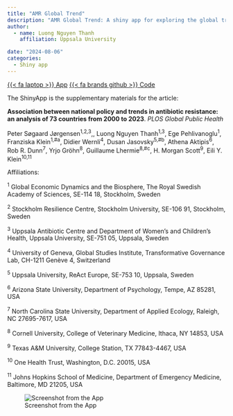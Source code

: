 ```yaml
---
title: "AMR Global Trend"
description: "AMR Global Trend: A shiny app for exploring the global trend of AMR indicators from 73 countries"
author: 
  - name: Luong Nguyen Thanh
    affiliation: Uppsala University

date: "2024-08-06"
categories:
  - Shiny app
---
```


[<a href="https://gedb.shinyapps.io/amr_trend/" class="btn" role="button">{{< fa laptop >}} App</a> <a href="https://github.com/ntluong95/sdg-amr-explorer" class="btn" role="button">{{< fa brands github >}} Code</a>]{.listing-btn-group}

The ShinyApp is the supplementary materials for the article:

**Association between national policy and trends in antibiotic resistance: an analysis of 73 countries from 2000 to 2023**. *PLOS Global Public Health*

Peter Søgaard Jørgensen^1,2,3^,, Luong Nguyen Thanh^1,3^, Ege Pehlivanoglu^1^, Franziska Klein^1,#a^, Didier Wernli^4^, Dusan Jasovsky^5,#b^, Athena Aktipis^6^, Rob R. Dunn^7^, Yrjo Gröhn^8^, Guillaume Lhermie^8,#c^, H. Morgan Scott^9^, Eili Y. Klein^10,11^

Affiliations:

^1^ Global Economic Dynamics and the Biosphere, The Royal Swedish Academy of Sciences, SE-114 18, Stockholm, Sweden

^2^ Stockholm Resilience Centre, Stockholm University, SE-106 91, Stockholm, Sweden

^3^ Uppsala Antibiotic Centre and Department of Women’s and Children’s Health, Uppsala University, SE-751 05, Uppsala, Sweden

^4^ University of Geneva, Global Studies Institute, Transformative Governance Lab, CH-1211 Genève 4, Switzerland

^5^ Uppsala University, ReAct Europe, SE-753 10, Uppsala, Sweden

^6^ Arizona State University, Department of Psychology, Tempe, AZ 85281, USA

^7^ North Carolina State University, Department of Applied Ecology, Raleigh, NC 27695-7617, USA

^8^ Cornell University, College of Veterinary Medicine, Ithaca, NY 14853, USA

^9^ Texas A&M University, College Station, TX 77843-4467, USA

^10^ One Health Trust, Washington, D.C. 20015, USA

^11^ Johns Hopkins School of Medicine, Department of Emergency Medicine, Baltimore, MD 21205, USA

![Screenshot from the App](../assets/img/amr_trend.png){.img-center fig-alt="amr sdg logo"}